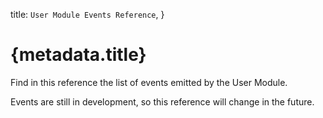 
  title: `User Module Events Reference`,
}

# {metadata.title}

Find in this reference the list of events emitted by the User Module.

<Note type="soon">

Events are still in development, so this reference will change in the future.

</Note>

<EventsTable />